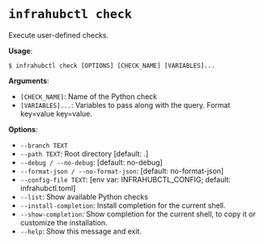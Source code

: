 # `infrahubctl check`

Execute user-defined checks.

**Usage**:

```shell
$ infrahubctl check [OPTIONS] [CHECK_NAME] [VARIABLES]...
```

**Arguments**:

* `[CHECK_NAME]`: Name of the Python check
* `[VARIABLES]...`: Variables to pass along with the query. Format key=value key=value.

**Options**:

* `--branch TEXT`
* `--path TEXT`: Root directory  [default: .]
* `--debug / --no-debug`: [default: no-debug]
* `--format-json / --no-format-json`: [default: no-format-json]
* `--config-file TEXT`: [env var: INFRAHUBCTL_CONFIG; default: infrahubctl.toml]
* `--list`: Show available Python checks
* `--install-completion`: Install completion for the current shell.
* `--show-completion`: Show completion for the current shell, to copy it or customize the installation.
* `--help`: Show this message and exit.
